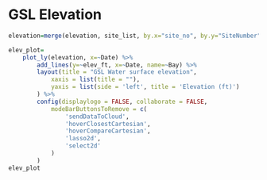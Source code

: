 # GSL Elevation {#elev-analyses}

```r
elevation=merge(elevation, site_list, by.x="site_no", by.y="SiteNumber", all.x=T)

elev_plot=
	plot_ly(elevation, x=~Date) %>%
		add_lines(y=~elev_ft, x=~Date, name=~Bay) %>%
		layout(title = "GSL Water surface elevation",
			xaxis = list(title = ""),
			yaxis = list(side = 'left', title = 'Elevation (ft)')
		) %>% 
		config(displaylogo = FALSE, collaborate = FALSE,
			modeBarButtonsToRemove = c(
				'sendDataToCloud',
				'hoverClosestCartesian',
				'hoverCompareCartesian',
				'lasso2d',
				'select2d'
			)
		)
elev_plot
```

